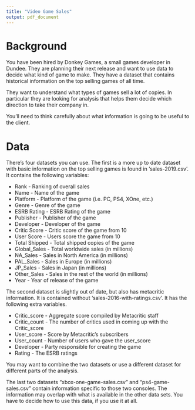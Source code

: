 ```yaml
---
title: "Video Game Sales"
output: pdf_document
---
```


# Background

You have been hired by Donkey Games, a small games developer in Dundee. They are planning their next release and want to use data to decide what kind of game to make. They have a dataset that contains historical information on the top selling games of all time.

They want to understand what types of games sell a lot of copies. In particular they are looking for analysis that helps them decide which direction to take their company in. 

You'll need to think carefully about what information is going to be useful to the client. 

# Data 

There's four datasets you can use. The first is a more up to date dataset with basic information on the top selling games is found in 'sales-2019.csv'. It contains the following variables:

* Rank - Ranking of overall sales
* Name - Name of the game
* Platform - Platform of the game (i.e. PC, PS4, XOne, etc.)
* Genre - Genre of the game
* ESRB Rating - ESRB Rating of the game
* Publisher - Publisher of the game
* Developer - Developer of the game
* Critic Score - Critic score of the game from 10
* User Score - Users score the game from 10
* Total Shipped - Total shipped copies of the game
* Global_Sales - Total worldwide sales (in millions)
* NA_Sales - Sales in North America (in millions)
* PAL_Sales - Sales in Europe (in millions)
* JP_Sales - Sales in Japan (in millions)
* Other_Sales - Sales in the rest of the world (in millions)
* Year - Year of release of the game


The second dataset is slightly out of date, but also has metacritic information. It is contained without 'sales-2016-with-ratings.csv'. It has the following extra variables.

* Critic_score - Aggregate score compiled by Metacritic staff
* Critic_count - The number of critics used in coming up with the Critic_score
* User_score - Score by Metacritic's subscribers
* User_count - Number of users who gave the user_score
* Developer - Party responsible for creating the game
* Rating - The ESRB ratings

You may want to combine the two datasets or use a different dataset for different parts of the analysis.

The last two datasets "xbox-one-game-sales.csv" and "ps4-game-sales.csv" contain information specific to those two consoles. The information may overlap with what is available in the other data sets. You have to decide how to use this data, if you use it at all. 

